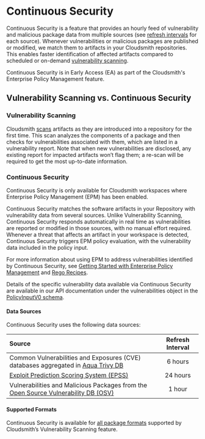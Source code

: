 
# Continuous Security

Continuous Security is a feature that provides an hourly feed of vulnerability and malicious package data from multiple sources (see [refresh intervals](#data-sources) for each source). Whenever vulnerabilities or malicious packages are published or modified, we match them to artifacts in your Cloudsmith repositories. This enables faster identification of affected artifacts compared to scheduled or on-demand [vulnerability scanning](./vulnerability-scanning).

<Note variant="note" headline="Early Access">
Continuous Security is in Early Access (EA) as part of the Cloudsmith's Enterprise Policy Management feature.
</Note>

## Vulnerability Scanning vs. Continuous Security

### Vulnerability Scanning

Cloudsmith [scans](./vulnerability-scanning) artifacts as they are introduced into a repository for the first time. This scan analyzes the components of a package and then checks for vulnerabilities associated with them, which are listed in a vulnerability report. Note that when new vulnerabilities are disclosed, any existing report for impacted artifacts won’t flag them; a re-scan will be required to get the most up-to-date information.

### Continuous Security

<Note variant="note" headline="EPM Required">
Continuous Security is only available for Cloudsmith workspaces where Enterprise Policy Management (EPM) has been enabled.
</Note>

Continuous Security matches the software artifacts in your Repository with vulnerability data from several sources. Unlike Vulnerability Scanning, Continuous Security responds automatically in real time as vulnerabilities are reported or modified in those sources, with no manual effort required. Whenever a threat that affects an artifact in your workspace is detected, Continuous Security triggers EPM policy evaluation, with the vulnerability data included in the policy input.

For more information about using EPM to address vulnerabilities identified by Continuous Security, see [Getting Started with Enterprise Policy Management](./epm/getting-started) and [Rego Recipes](./epm/rego).

Details of the specific vulnerability data available via Continuous Security are available in our API documentation under the vulnerabilities object in the [PolicyInputV0 schema](https://api.cloudsmith.io/v2/swagger/).

#### Data Sources

Continuous Security uses the following data sources:

| Source                                                                                  | Refresh Interval |
| :-------------------------------------------------------------------------------------- | :--------------: | 
| Common Vulnerabilities and Exposures (CVE) databases aggregated in [Aqua Trivy DB](https://trivy.dev/v0.39/docs/vulnerability/detection/data-source/) |   6 hours   |
| [Exploit Prediction Scoring System (EPSS)](https://www.first.org/epss/) |   24 hours  |
| Vulnerabilities and Malicious Packages from the [Open Source Vulnerability DB (OSV)](https://osv.dev/list) |   1 hour  |

#### Supported Formats

Continuous Security is available for [all package formats](./vulnerability-scanning) supported by Cloudsmith’s Vulnerability Scanning feature.